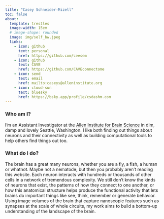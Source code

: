 ```yaml
---
title: "Casey Schneider-Mizell"
toc: false
about:
  template: trestles
  image-width: 15em
  # image-shape: rounded
  image: img/self_bw.jpeg
  links:
    - icon: github
      text: personal
      href: https://github.com/ceesem
    - icon: github
      text: CAVE
      href: https://github.com/CAVEconnectome
    - icon: send
      text: email
      href: mailto:caseys@alleninstitute.org
    - icon: cloud-sun
      text: bluesky
      href: https://bsky.app/profile/csdashm.com
---
```


### Who am I?

I'm an Assistant Investigator at the [Allen Institute for Brain Science](https://www.alleninstitute.org) in dim, damp and lovely Seattle, Washington.
I like both finding out things about neurons and their connectivity as well as building computational tools to help others find things out too.

### What do I do?

The brain has a great many neurons, whether you are a fly, a fish, a human or whatnot.
Maybe not a nematode, but then you probably aren't reading this website.
Each neuron interacts with hundreds or thousands of other cells in a network of tremendous complexity.
We still don't know the kinds of neurons that exist, the patterns of how they connect to one another, or how this anatomical structure helps produce the functional activity that lets brains do important things like see, think, remember or generate behavior.
Using image volumes of the brain that capture nanoscopic features such as synapses at the scale of whole circuits, my work aims to build a bottom-up understanding of the landscape of the brain.

